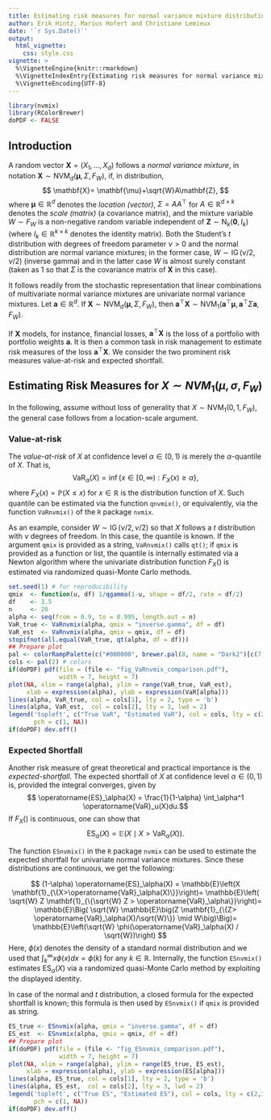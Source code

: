 ```yaml
---
title: Estimating risk measures for normal variance mixture distributions
author: Erik Hintz, Marius Hofert and Christiane Lemieux
date: '`r Sys.Date()`'
output:
  html_vignette:
    css: style.css
vignette: >
  %\VignetteEngine{knitr::rmarkdown}
  %\VignetteIndexEntry{Estimating risk measures for normal variance mixture distributions}
  %\VignetteEncoding{UTF-8}
---
```




\newcommand*{\IR}{\mathbb{R}}
\newcommand*{\NVM}{\operatorname{NVM}}
\newcommand*{\IG}{\operatorname{IG}}
\newcommand*{\N}{\operatorname{N}}
\renewcommand*{\P}{\mathbb{P}}
\newcommand*{\E}{\mathbb{E}}
\newcommand*{\VaR}{\operatorname{VaR}}
\newcommand*{\ES}{\operatorname{ES}}
\newcommand*{\ba}{\mathbf{a}}
\newcommand*{\bZ}{\mathbf{Z}}
\newcommand*{\bX}{\mathbf{X}}
\newcommand*{\bmu}{\mathbf{\mu}}


```r
library(nvmix)
library(RColorBrewer)
doPDF <- FALSE
```

## Introduction

A random vector $\bX=(X_1,\dots,X_d)$ follows a *normal
variance mixture*, in notation $\bX\sim \NVM_d(\bmu,\Sigma,F_W)$, if, in
distribution,
$$
\bX = \bmu+\sqrt{W}A\bZ, 
$$
where $\bmu\in\IR^d$ denotes the *location (vector)*,
$\Sigma=AA^\top$ for $A\in\IR^{d\times k}$ denotes the *scale (matrix)* (a
covariance matrix), and the mixture variable $W\sim F_W$ is a non-negative random
variable independent of $\bZ\sim\N_k(\mathbf{0},I_k)$ (where
$I_k\in\IR^{k\times k}$ denotes the identity matrix).
Both the
Student's $t$ distribution with degrees of freedom parameter
$\nu>0$ and the normal distribution are normal variance mixtures;
in the former case, $W\sim\IG(\nu/2, \nu/2)$ (inverse gamma) and in the latter
case $W$ is almost surely constant (taken as $1$ so that $\Sigma$ is the
covariance matrix of $\bX$ in this case).

It follows readily from the stochastic representation that linear combinations
of multivariate normal variance mixtures are univariate normal variance mixtures.
Let $\ba\in\mathbb{R}^d$. If $\bX\sim \NVM_d(\bmu,
\Sigma,F_W)$, then $\ba^\top \bX \sim \NVM_1(\ba^\top\bmu,
\ba^\top\Sigma\ba,F_W)$. 

If $\bX$ models, for instance,
financial losses, $\ba^\top \bX$ is the loss of a portfolio with 
portfolio weights $\ba$. It is then a common task in risk management
to estimate risk measures of the loss $\ba^\top \bX$. We consider
the two prominent risk measures value-at-risk and expected shortfall. 

## Estimating Risk Measures for $X\sim NVM_1(\mu, \sigma, F_W)$

In the following, assume without loss of generality that $X\sim \NVM_1(0, 1, F_W)$, 
the general case follows from a location-scale argument.

### Value-at-risk

The *value-at-risk* of $X$ at confidence level $\alpha\in(0,1)$ is merely 
the $\alpha$-quantile of $X$. That is,
$$ \VaR_\alpha(X) = \inf\{x\in[0,\infty):F_X(x)\ge \alpha\},$$
where $F_X(x)=\P(X\le x)$ for $x\in\mathbb{R}$ is the distribution function of 
$X$. Such quantile can be estimated via the function `qnvmix()`, or equivalently,
via the function `VaRnvmix()` of the `R` package `nvmix`. 

As an example, consider $W\sim\IG(\nu/2, \nu/2)$ so that $X$ follows a $t$
distribution with $\nu$ degrees of freedom. In this case, the quantile is known.
If the argument `qmix` is provided as a string, `VaRnvmix()` calls `qt()`;
if `qmix` is provided as a function or list, the quantile is internally estimated
via a Newton algorithm where the univariate distribution function $F_X()$ is
estimated via randomized quasi-Monte Carlo methods. 

```r
set.seed(1) # for reproducibility
qmix  <- function(u, df) 1/qgamma(1-u, shape = df/2, rate = df/2)
df    <- 3.5 
n     <- 20
alpha <- seq(from = 0.9, to = 0.995, length.out = n)
VaR_true <- VaRnvmix(alpha, qmix = "inverse.gamma", df = df)
VaR_est  <- VaRnvmix(alpha, qmix = qmix, df = df)
stopifnot(all.equal(VaR_true, qt(alpha, df = df)))
## Prepare plot
pal <- colorRampPalette(c("#000000", brewer.pal(8, name = "Dark2")[c(7, 3, 5)]))
cols <- pal(2) # colors
if(doPDF) pdf(file = (file <- "fig_VaRnvmix_comparison.pdf"),
              width = 7, height = 7)
plot(NA, xlim = range(alpha), ylim = range(VaR_true, VaR_est), 
     xlab = expression(alpha), ylab = expression(VaR[alpha]))
lines(alpha, VaR_true, col = cols[1], lty = 2, type = 'b')
lines(alpha, VaR_est,  col = cols[2], lty = 3, lwd = 2)
legend('topleft', c("True VaR", "Estimated VaR"), col = cols, lty = c(2,3),
       pch = c(1, NA))
if(doPDF) dev.off()
```

### Expected Shortfall

Another risk measure of great theoretical and practical importance is the
*expected-shortfall*. The expected shortfall of $X$ at confidence level 
$\alpha\in(0,1)$ is, provided the integral converges, given by
$$ \ES_\alpha(X) = \frac{1}{1-\alpha} \int_\alpha^1 \VaR_u(X)du.$$
If $F_X()$ is continuous, one can show that
$$ \ES_\alpha(X) = \E(X \mid X > \VaR_\alpha(X)).$$

The function `ESnvmix()` in the `R` package `nvmix` can be used to estimate
the expected shortfall for univariate normal variance mixtures. Since these
distributions are continuous, we get the following:

$$
(1-\alpha) \ES_\alpha(X) = \E\left(X \mathbf{1}_{\{X>\VaR_\alpha(X)\}}\right)= 
\E\left( \sqrt{W} Z \mathbf{1}_{\{\sqrt{W} Z > \VaR_\alpha\}}\right)= 
\E\Big( \sqrt{W} \E\big(Z \mathbf{1}_{\{Z> \VaR_\alpha(X)/\sqrt{W}\}} \mid W\big)\Big)= 
\E\left(\sqrt{W} \phi(\VaR_\alpha(X) / \sqrt{W})\right)
$$
Here, $\phi(x)$ denotes the density of a standard normal distribution and we used 
that $\int_k^\infty x\phi(x)dx = \phi(k)$ for any $k\in\IR$. Internally, the 
function `ESnvmix()` estimates $\ES_\alpha(X)$ via a randomized quasi-Monte
Carlo method by exploiting the displayed identity. 

In case of the normal and $t$ distribution, a closed formula for the 
expected shortfall is known; this formula is then used by `ESnvmix()` if 
`qmix` is provided as string. 

```r
ES_true <- ESnvmix(alpha, qmix = "inverse.gamma", df = df)
ES_est  <- ESnvmix(alpha, qmix = qmix, df = df)
## Prepare plot
if(doPDF) pdf(file = (file <- "fig_ESnvmix_comparison.pdf"),
              width = 7, height = 7)
plot(NA, xlim = range(alpha), ylim = range(ES_true, ES_est), 
     xlab = expression(alpha), ylab = expression(ES[alpha]))
lines(alpha, ES_true, col = cols[1], lty = 2, type = 'b')
lines(alpha, ES_est,  col = cols[2], lty = 3, lwd = 2)
legend('topleft', c("True ES", "Estimated ES"), col = cols, lty = c(2,3),
       pch = c(1, NA))
if(doPDF) dev.off()
```
